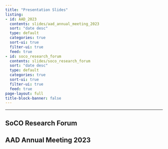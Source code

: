 ```yaml
---
title: "Presentation Slides"
listing: 
- id: AAD_2023
  contents: slides/aad_annual_meeting_2023  
  sort: "date desc"
  type: default
  categories: true
  sort-ui: true
  filter-ui: true
  feed: true 
- id: soco_research_forum
  contents: slides/soco_research_forum  
  sort: "date desc"
  type: default
  categories: true
  sort-ui: true
  filter-ui: true
  feed: true   
page-layout: full
title-block-banner: false
---
```



------------------------------------------------------------------------

## SoCO Research Forum
:::{#soco_research_forum}
:::


## AAD Annual Meeting 2023
:::{#AAD_2023}
:::

